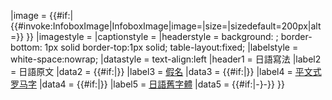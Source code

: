 {{Infobox
| child       = {{lc:{{{embed}}}}}
| decat       = yes <!-- remove from template:infobox tracking categories -->
| bodyclass   = vcard plainlist
| bodystyle   = width:{{#if:{{{tablewidth|}}}|{{px|{{{tablewidth}}}}}|22em}}
|image        = {{#if:{{{image|}}}|{{#invoke:InfoboxImage|InfoboxImage|image={{{image|}}}|size={{{width|}}}|sizedefault=200px|alt={{{caption|}}}}} }}
|imagestyle   = 
|captionstyle = 
|headerstyle  = background: {{{color|#B0C4DE}}}; border-bottom: 1px solid border-top:1px solid; table-layout:fixed;
|labelstyle   = white-space:nowrap;
|datastyle    = text-align:left
|header1  = 日語寫法
|label2   = 日語原文
|data2    = {{#if:{{{japanese|}}}|{{lang|ja|{{{japanese|}}}}}}}
|label3   = [[注音假名|假名]]
|data3    = {{#if:{{{kana|}}}|{{lang|ja|{{{kana|}}}}}}}
|label4   = [[平文式罗马字]]
|data4    = {{#if:{{{romaji|}}}|{{transl|ja|{{{romaji|}}}}}}}
|label5   = [[舊字體|日語舊字體]]
|data5    = {{#if:{{{kyujitai|}}}|<span lang="ja" style="font-feature-settings: 'trad' 1;-webkit-font-feature-settings: 'trad' 1;">-{{{{kyujitai|}}}}-</span>}}
}}